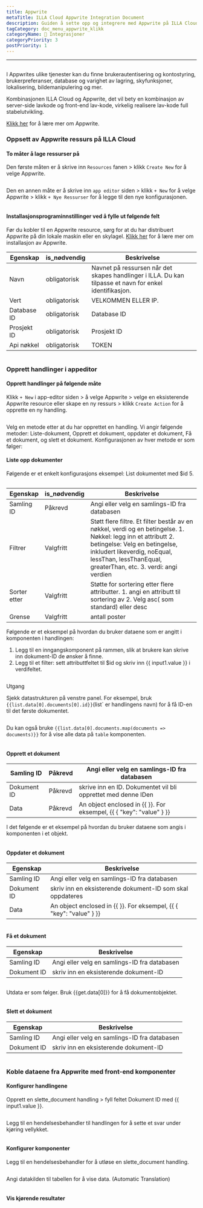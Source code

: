 ```yaml
---
title: Appwrite
metaTitle: ILLA Cloud Appwrite Integration Document
description: Guiden å sette opp og integrere med Appwrite på ILLA Cloud
tagCategory: doc_menu_appwrite_klikk
categoryName: 🔨 Integrasjoner
categoryPriority: 3
postPriority: 1
---
```


* * *

## <Heading hidden>Appwrite Database</Heading>

I Appwrites ulike tjenester kan du finne brukerautentisering og kontostyring, brukerpreferanser, database og varighet av lagring, skyfunksjoner, lokalisering, bildemanipulering og mer. 

Kombinasjonen ILLA Cloud og Appwrite, det vil bety en kombinasjon av server-side lavkode og front-end lav-kode, virkelig realisere lav-kode full stabelutvikling.

[Klikk her](https://appwrite.io/) for å lære mer om Appwrite.

### Oppsett av Appwrite ressurs på ILLA Cloud

#### To måter å lage ressurser på

Den første måten er å skrive inn `Resources` fanen > klikk `Create New` for å velge Appwrite. 

<img src='https://cdn.illacloud.com/official-website/img/docs/assemble/appwrite1.png' alt="" />

Den en annen måte er å skrive inn `app editor` siden > klikk `+ New` for å velge Appwrite > klikk `+ Nye Ressurser` for å legge til den nye konfigurasjonen. 

<img src='https://cdn.illacloud.com/official-website/img/docs/assemble/appwrite2.png' alt="" />

#### Installasjonsprograminnstillinger ved å fylle ut følgende felt

Før du kobler til en Appwrite resource, sørg for at du har distribuert Appwrite på din lokale maskin eller en skylagel. [Klikk her](https://appwrite.io/docs/installation) for å lære mer om installasjon av Appwrite. 

| Egenskap    | is_nødvendig | Beskrivelse                                                                                              |
| ----------- | ------------ | -------------------------------------------------------------------------------------------------------- |
| Navn        | obligatorisk | Navnet på ressursen når det skapes handlinger i ILLA. Du kan tilpasse et navn for enkel identifikasjon.  |
| Vert        | obligatorisk | VELKOMMEN ELLER IP.                                                                                      |
| Database ID | obligatorisk | Database ID                                                                                              |
| Prosjekt ID | obligatorisk | Prosjekt ID                                                                                              |
| Api nøkkel  | obligatorisk | TOKEN                                                                                                    |

<img src='https://cdn.illacloud.com/official-website/img/docs/assemble/appwrite3.png' alt="" />

### Opprett handlinger i appeditor

#### Opprett handlinger på følgende måte

Klikk `+ New` i app-editor siden > å velge Appwrite > velge en eksisterende Appwrite resource eller skape en ny ressurs > klikk `Create Action` for å opprette en ny handling. 

<img src='https://cdn.illacloud.com/official-website/img/docs/assemble/appwrite4.png' alt="" />

Velg en metode etter at du har opprettet en handling. Vi angir følgende metoder: Liste-dokument, Opprett et dokument, oppdater et dokument, Få et dokument, og slett et dokument. Konfigurasjonen av hver metode er som følger: 

#### Liste opp dokumenter

Følgende er et enkelt konfigurasjons eksempel: List dokumentet med $id 5. 

<img src='https://cdn.illacloud.com/official-website/img/docs/assemble/appwrite5.png' alt="" />

| Egenskap     | is_nødvendig | Beskrivelse                                                                                                                                                                                                                                     |
| ------------ | ------------ | ----------------------------------------------------------------------------------------------------------------------------------------------------------------------------------------------------------------------------------------------- |
| Samling ID   | Påkrevd      | Angi eller velg en samlings-ID fra databasen                                                                                                                                                                                                    |
| Filtrer      | Valgfritt    | Støtt flere filtre. Et filter består av en nøkkel, verdi og en betingelse. 1. Nøkkel: legg inn et attributt 2. betingelse: Velg en betingelse, inkludert likeverdig, noEqual, lessThan, lessThanEqual, greaterThan, etc. 3. verdi: angi verdien |
| Sorter etter | Valgfritt    | Støtte for sortering etter flere attributter. 1. angi en attributt til sortering av 2. Velg asc( som standard) eller desc                                                                                                                       |
| Grense       | Valgfritt    | antall poster                                                                                                                                                                                                                                   |

Følgende er et eksempel på hvordan du bruker dataene som er angitt i komponenten i handlingen:

1.  Legg til en inngangskomponent på rammen, slik at brukere kan skrive inn dokument-ID de ønsker å finne.  
2.  Legg til et filter: sett attributtfeltet til $id og skriv inn {{ input1.value }} i verdifeltet. 

<img src='https://cdn.illacloud.com/official-website/img/docs/assemble/appwrite6.png' alt="" />

Utgang

Sjekk datastrukturen på venstre panel. For eksempel, bruk `{{list.data[0].documents[0].id}}`(list\` er handlingens navn) for å få ID-en til det første dokumentet. 

<img src='https://cdn.illacloud.com/official-website/img/docs/assemble/appwrite7.png' alt="" />

Du kan også bruke `{{list.data[0].documents.map(documents => documents)}}` for å vise alle data på `table` komponenten. 

<img src='https://cdn.illacloud.com/official-website/img/docs/assemble/appwrite8.png' alt="" />

#### Opprett et dokument

| Samling ID  | Påkrevd | Angi eller velg en samlings-ID fra databasen                        |
| ----------- | ------- | ------------------------------------------------------------------- |
| Dokument ID | Påkrevd | skrive inn en ID. Dokumentet vil bli opprettet med denne IDen       |
| Data        | Påkrevd | An object enclosed in {{ }}. For eksempel, {{ { "key": "value" } }} |

I det følgende er et eksempel på hvordan du bruker dataene som angis i komponenten i et objekt. 

<img src='https://cdn.illacloud.com/official-website/img/docs/assemble/appwrite9.png' alt="" />

#### Oppdater et dokument

| Egenskap    | Beskrivelse                                                         |
| ----------- | ------------------------------------------------------------------- |
| Samling ID  | Angi eller velg en samlings-ID fra databasen                        |
| Dokument ID | skriv inn en eksisterende dokument-ID som skal oppdateres           |
| Data        | An object enclosed in {{ }}. For eksempel, {{ { "key": "value" } }} |

<img src='https://cdn.illacloud.com/official-website/img/docs/assemble/appwrite10.png' alt="" />

#### Få et dokument

| Egenskap    | Beskrivelse                                  |
| ----------- | -------------------------------------------- |
| Samling ID  | Angi eller velg en samlings-ID fra databasen |
| Dokument ID | skriv inn en eksisterende dokument-ID        |

<img src='https://cdn.illacloud.com/official-website/img/docs/assemble/appwrite11.png' alt="" />

Utdata er som følger. Bruk {{get.data[0]}} for å få dokumentobjektet.

<img src='https://cdn.illacloud.com/official-website/img/docs/assemble/appwrite12.png' alt="" />

#### Slett et dokument

| Egenskap    | Beskrivelse                                  |
| ----------- | -------------------------------------------- |
| Samling ID  | Angi eller velg en samlings-ID fra databasen |
| Dokument ID | skriv inn en eksisterende dokument-ID        |

<img src='https://cdn.illacloud.com/official-website/img/docs/assemble/appwrite13.png' alt="" />

### Koble dataene fra Appwrite med front-end komponenter

#### Konfigurer handlingene

Opprett en slette_document handling > fyll feltet Dokument ID med {{ input1.value }}. 

<img src='https://cdn.illacloud.com/official-website/img/docs/assemble/appwrite14.png' alt="" />

Legg til en hendelsesbehandler til handlingen for å sette et svar under kjøring vellykket. 

<img src='https://cdn.illacloud.com/official-website/img/docs/assemble/appwrite15.png' alt="" />

#### Konfigurer komponenter

Legg til en hendelsesbehandler for å utløse en slette_document handling. 

<img src='https://cdn.illacloud.com/official-website/img/docs/assemble/appwrite16.png' alt="" />

Angi datakilden til tabellen for å vise data. (Automatic Translation) 

<img src='https://cdn.illacloud.com/official-website/img/docs/assemble/appwrite17.png' alt="" />

#### Vis kjørende resultater

<img src='https://cdn.illacloud.com/official-website/img/docs/assemble/appwrite18.gif' alt="" />
